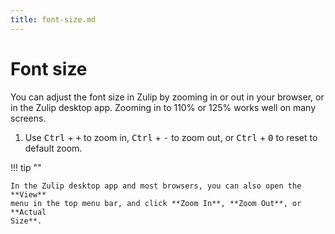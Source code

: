 ```yaml
---
title: font-size.md
---
```


# Font size

You can adjust the font size in Zulip by zooming in or out in your browser, or
in the Zulip desktop app. Zooming in to 110% or 125% works well on many screens.

<Tabs>
<TabItem label="desktop-web">

1. Use <kbd>Ctrl</kbd> + <kbd>+</kbd> to zoom in, <kbd>Ctrl</kbd> + <kbd>-</kbd>
    to zoom out, or <kbd>Ctrl</kbd> + <kbd>0</kbd> to reset to default zoom.

!!! tip ""

    In the Zulip desktop app and most browsers, you can also open the **View**
    menu in the top menu bar, and click **Zoom In**, **Zoom Out**, or **Actual
    Size**.

</TabItem>
</Tabs>



